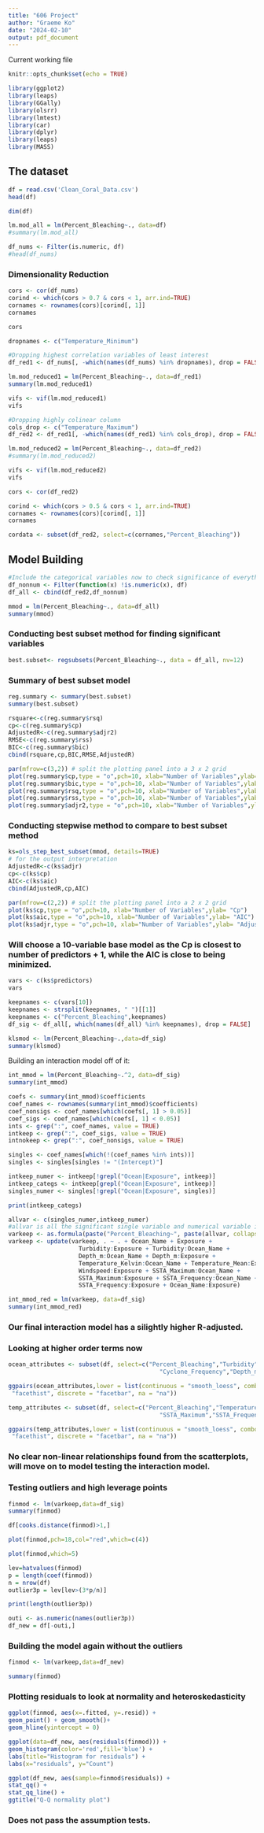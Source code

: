 ---
title: "606 Project"
author: "Graeme Ko"
date: "2024-02-10"
output: pdf_document
---

Current working file

```{r setup, include=FALSE}
knitr::opts_chunk$set(echo = TRUE)
```

```{r}
library(ggplot2)
library(leaps)
library(GGally)
library(olsrr)
library(lmtest)
library(car)
library(dplyr)
library(leaps)
library(MASS)
```

## The dataset

```{r}
df = read.csv('Clean_Coral_Data.csv')
head(df)
```
```{r}
dim(df)
```

```{r}
lm.mod_all = lm(Percent_Bleaching~., data=df)
#summary(lm.mod_all)
```
```{r}
df_nums <- Filter(is.numeric, df)
#head(df_nums)
```

### Dimensionality Reduction

```{r}
cors <- cor(df_nums)
corind <- which(cors > 0.7 & cors < 1, arr.ind=TRUE)
cornames <- rownames(cors)[corind[, 1]]
cornames
```

```{r}
cors
```

```{r}
dropnames <- c("Temperature_Minimum")

#Dropping highest correlation variables of least interest
df_red1 <- df_nums[, -which(names(df_nums) %in% dropnames), drop = FALSE]
```

```{r}
lm.mod_reduced1 = lm(Percent_Bleaching~., data=df_red1)
summary(lm.mod_reduced1)
```
```{r}
vifs <- vif(lm.mod_reduced1)
vifs
```


```{r}
#Dropping highly colinear column
cols_drop <- c("Temperature_Maximum")
df_red2 <- df_red1[, -which(names(df_red1) %in% cols_drop), drop = FALSE]
```

```{r}
lm.mod_reduced2 = lm(Percent_Bleaching~., data=df_red2)
#summary(lm.mod_reduced2)
```
```{r}
vifs <- vif(lm.mod_reduced2)
vifs
```

```{r}
cors <- cor(df_red2)
```

```{r}
corind <- which(cors > 0.5 & cors < 1, arr.ind=TRUE)
cornames <- rownames(cors)[corind[, 1]]
cornames
```

```{r}
cordata <- subset(df_red2, select=c(cornames,"Percent_Bleaching"))
```

## Model Building

```{r}
#Include the categorical variables now to check significance of everything
df_nonnum <- Filter(function(x) !is.numeric(x), df)
df_all <- cbind(df_red2,df_nonnum)
```

```{r}
mmod = lm(Percent_Bleaching~., data=df_all)
summary(mmod)
```

### Conducting best subset method for finding significant variables

```{r}
best.subset<- regsubsets(Percent_Bleaching~., data = df_all, nv=12)
```

### Summary of best subset model

```{r}
reg.summary <- summary(best.subset)
summary(best.subset)
```
```{r}
rsquare<-c(reg.summary$rsq)
cp<-c(reg.summary$cp)
AdjustedR<-c(reg.summary$adjr2)
RMSE<-c(reg.summary$rss)
BIC<-c(reg.summary$bic)
cbind(rsquare,cp,BIC,RMSE,AdjustedR)
```


```{r}
par(mfrow=c(3,2)) # split the plotting panel into a 3 x 2 grid
plot(reg.summary$cp,type = "o",pch=10, xlab="Number of Variables",ylab= "Cp")
plot(reg.summary$bic,type = "o",pch=10, xlab="Number of Variables",ylab= "BIC")
plot(reg.summary$rsq,type = "o",pch=10, xlab="Number of Variables",ylab= "Rˆ2")
plot(reg.summary$rss,type = "o",pch=10, xlab="Number of Variables",ylab= "RMSE")
plot(reg.summary$adjr2,type = "o",pch=10, xlab="Number of Variables",ylab= "Adjusted Rˆ2")
```


### Conducting stepwise method to compare to best subset method

```{r}
ks=ols_step_best_subset(mmod, details=TRUE)
# for the output interpretation
AdjustedR<-c(ks$adjr)
cp<-c(ks$cp)
AIC<-c(ks$aic)
cbind(AdjustedR,cp,AIC)
```

```{r}
par(mfrow=c(2,2)) # split the plotting panel into a 2 x 2 grid
plot(ks$cp,type = "o",pch=10, xlab="Number of Variables",ylab= "Cp")
plot(ks$aic,type = "o",pch=10, xlab="Number of Variables",ylab= "AIC")
plot(ks$adjr,type = "o",pch=10, xlab="Number of Variables",ylab= "Adjusted Rˆ2")
```

### Will choose a 10-variable base model as the Cp is closest to number of predictors + 1, while the AIC is close to being minimized. 

```{r}
vars <- c(ks$predictors)
vars
```

```{r}
keepnames <- c(vars[10])
keepnames <- strsplit(keepnames, " ")[[1]]
keepnames <- c("Percent_Bleaching",keepnames)
df_sig <- df_all[, which(names(df_all) %in% keepnames), drop = FALSE]
```

```{r}
klsmod <- lm(Percent_Bleaching~.,data=df_sig)
summary(klsmod)
```

Building an interaction model off of it:

```{r}
int_mmod = lm(Percent_Bleaching~.^2, data=df_sig)
summary(int_mmod)
```

```{r}
coefs <- summary(int_mmod)$coefficients
coef_names <- rownames(summary(int_mmod)$coefficients)
coef_nonsigs <- coef_names[which(coefs[, 1] > 0.05)]
coef_sigs <- coef_names[which(coefs[, 1] < 0.05)]
ints <- grep(":", coef_names, value = TRUE)
intkeep <- grep(":", coef_sigs, value = TRUE)
intnokeep <- grep(":", coef_nonsigs, value = TRUE)
```

```{r}
singles <- coef_names[which(!(coef_names %in% ints))]
singles <- singles[singles != "(Intercept)"]

intkeep_numer <- intkeep[!grepl("Ocean|Exposure", intkeep)]
intkeep_categs <- intkeep[grepl("Ocean|Exposure", intkeep)]
singles_numer <- singles[!grepl("Ocean|Exposure", singles)]

print(intkeep_categs)
```


```{r}
allvar <- c(singles_numer,intkeep_numer)
#allvar is all the significant single variable and numerical variable interactions
varkeep <- as.formula(paste("Percent_Bleaching~", paste(allvar, collapse = "+")))
varkeep <- update(varkeep, . ~ . + Ocean_Name + Exposure + 
                    Turbidity:Exposure + Turbidity:Ocean_Name +
                    Depth_m:Ocean_Name + Depth_m:Exposure + 
                    Temperature_Kelvin:Ocean_Name + Temperature_Mean:Exposure +
                    Windspeed:Exposure + SSTA_Maximum:Ocean_Name + 
                    SSTA_Maximum:Exposure + SSTA_Frequency:Ocean_Name + 
                    SSTA_Frequency:Exposure + Ocean_Name:Exposure)
```

```{r}
int_mmod_red = lm(varkeep, data=df_sig)
summary(int_mmod_red)
```
### Our final interaction model has a silightly higher R-adjusted.

### Looking at higher order terms now

```{r}
ocean_attributes <- subset(df, select=c("Percent_Bleaching","Turbidity",
                                           "Cyclone_Frequency","Depth_m"))
```

```{r}
ggpairs(ocean_attributes,lower = list(continuous = "smooth_loess", combo =
 "facethist", discrete = "facetbar", na = "na"))
```

```{r}
temp_attributes <- subset(df, select=c("Percent_Bleaching","Temperature_Mean",
                                           "SSTA_Maximum","SSTA_Frequency"))
```

```{r}
ggpairs(temp_attributes,lower = list(continuous = "smooth_loess", combo =
 "facethist", discrete = "facetbar", na = "na"))
```
### No clear non-linear relationships found from the scatterplots, will move on to model testing the interaction model. 

### Testing outliers and high leverage points

```{r}
finmod <- lm(varkeep,data=df_sig)
summary(finmod)
```

```{r}
df[cooks.distance(finmod)>1,] 
```

```{r}
plot(finmod,pch=18,col="red",which=c(4))
```

```{r}
plot(finmod,which=5)
```


```{r}
lev=hatvalues(finmod)
p = length(coef(finmod))
n = nrow(df)
outlier3p = lev[lev>(3*p/n)]
```
```{r}
print(length(outlier3p))
```

```{r}
outi <- as.numeric(names(outlier3p))
df_new = df[-outi,]
```

### Building the model again without the outliers
```{r}
finmod <- lm(varkeep,data=df_new)

summary(finmod)
```

### Plotting residuals to look at normality and heteroskedasticity

```{r}
ggplot(finmod, aes(x=.fitted, y=.resid)) +
geom_point() + geom_smooth()+
geom_hline(yintercept = 0)
```

```{r}
ggplot(data=df_new, aes(residuals(finmod))) +
geom_histogram(color='red',fill='blue') +
labs(title="Histogram for residuals") +
labs(x="residuals", y="Count")
```

```{r}
ggplot(df_new, aes(sample=finmod$residuals)) +
stat_qq() +
stat_qq_line() +
ggtitle("Q-Q normality plot")
```


### Does not pass the assumption tests.